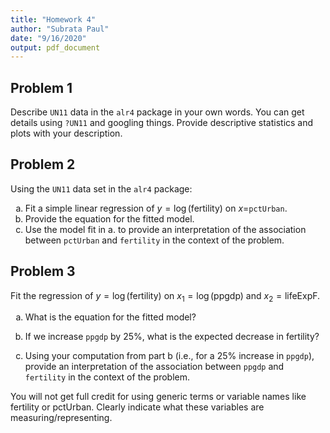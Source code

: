 ```yaml
---
title: "Homework 4"
author: "Subrata Paul"
date: "9/16/2020"
output: pdf_document
---
```


## Problem 1

Describe `UN11` data in the `alr4` package in your own words. You can get details using `?UN11` and googling things. Provide descriptive statistics and plots with your description. 

## Problem 2

Using the `UN11` data set in the `alr4` package:

a.	Fit a simple linear regression of $y=\log(\text{fertility})$ on $x$=`pctUrban`.
b. 	Provide the equation for the fitted model.
c.	Use the model fit in a. to provide an interpretation of the association between `pctUrban` and `fertility` in the context of the problem.

## Problem 3


Fit the regression of $y=\log(\text{fertility})$ on $x_1 = \log(\text{ppgdp})$ and $x_2 = \text{lifeExpF}$. 

a.	What is the equation for the fitted model?

b.	If we increase `ppgdp` by 25%, what is the expected decrease in fertility?  
c.	Using your computation from part b (i.e., for a 25% increase in `ppgdp`), provide an interpretation of the association between `ppgdp` and `fertility` in the context of the problem.

You will not get full credit for using generic terms or variable names like fertility or pctUrban.  Clearly indicate what these variables are measuring/representing.

